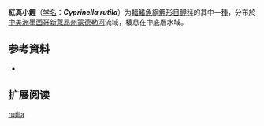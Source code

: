 {{Speciesbox
| name = 紅真小鯉
| status = NE
| status_system = IUCN3.1
| image = 
| genus = Cyprinella
| species = rutila
| authority = [[Girard|Girard]], 1856
| synonyms = *''Cliola montiregis''<br /><small>Girard, 1856</small> ''
*''Moniana gracilis''<br /><small>Girard, 1856</small> ''
*''Moniana rutila''<br /><small>Girard, 1856</small> ''
*''Notropis rutilus''<br /><small>Girard, 1856</small> ''
}}

'''紅真小鯉'''（[[学名|学名]]：'''''Cyprinella rutila'''''）为[[輻鰭魚綱|輻鰭魚綱]][[鯉形目|鯉形目]][[鲤科|鲤科]]的其中一[[種|種]]，分布於[[中美洲|中美洲]][[墨西哥|墨西哥]][[新萊昂州|新萊昂州]][[蒙德勒河|蒙德勒河]]流域，棲息在中底層水域。

== 参考資料 ==
*{{FishBase_species|genus=Cyprinella|species=rutila|year=2011|month=12}}

== 扩展阅读 ==
{{refbegin}}
{{wikispecies-inline|Cyprinella rutila|紅真小鯉}}
{{refend}}
{{Taxonbar|from=Q6424589}}

[[Category:真小鯉屬|rutila]]


{{鯉形目小作品}}